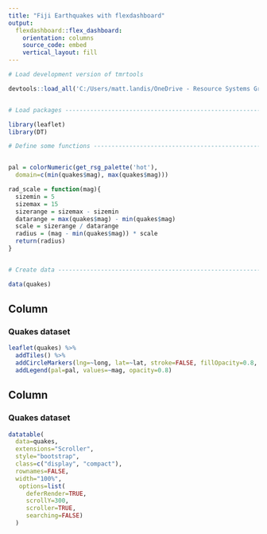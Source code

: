 ```yaml
---
title: "Fiji Earthquakes with flexdashboard"
output: 
  flexdashboard::flex_dashboard:
    orientation: columns
    source_code: embed
    vertical_layout: fill
---
```


```r

# Load development version of tmrtools

devtools::load_all('C:/Users/matt.landis/OneDrive - Resource Systems Group, Inc/Git/tmrtools')


# Load packages ----------------------------------------------------------------

library(leaflet)
library(DT)

# Define some functions -------------------------------------------------------


pal = colorNumeric(get_rsg_palette('hot'),
  domain=c(min(quakes$mag), max(quakes$mag)))

rad_scale = function(mag){
  sizemin = 5
  sizemax = 15
  sizerange = sizemax - sizemin
  datarange = max(quakes$mag) - min(quakes$mag)
  scale = sizerange / datarange
  radius = (mag - min(quakes$mag)) * scale
  return(radius)
}


# Create data -----------------------------------------------------------------

data(quakes)

```


Column {data-width=500}
-----------------------------------------------------------------------

### Quakes dataset

```r

leaflet(quakes) %>%
  addTiles() %>%
  addCircleMarkers(lng=~long, lat=~lat, stroke=FALSE, fillOpacity=0.8, color=~pal(mag), radius=~rad_scale(mag)) %>%
  addLegend(pal=pal, values=~mag, opacity=0.8)

```

Column {data-width=500}
-----------------------------------------------------------------------

### Quakes dataset

```r
datatable(
  data=quakes,
  extensions="Scroller",
  style="bootstrap",
  class=c("display", "compact"),
  rownames=FALSE,
  width="100%",
   options=list(
     deferRender=TRUE,
     scrollY=300,
     scroller=TRUE,
     searching=FALSE)
  )
```

